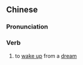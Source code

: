 {{also|梦醒}}
==Chinese==
{{zh-forms|s=梦醒}}

===Pronunciation===
{{zh-pron
|m=mèngxǐng
|c=mung6 sing2
|cat=v
}}

===Verb===
{{zh-verb}}

# {{lb|zh|literally|and|figuratively}} to [[wake up]] from a [[dream]]
#: {{zh-x|夢醒 時分|'''awakening''' moment}}
